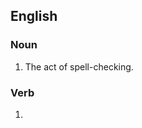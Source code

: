 {{also|spellcheck|spell-check}}

==English==
{{wikipedia|Spell checker}}

===Noun===
{{en-noun}}

# The act of spell-checking.

===Verb===
{{en-verb}}

# {{alternative form of|en|spellcheck}}